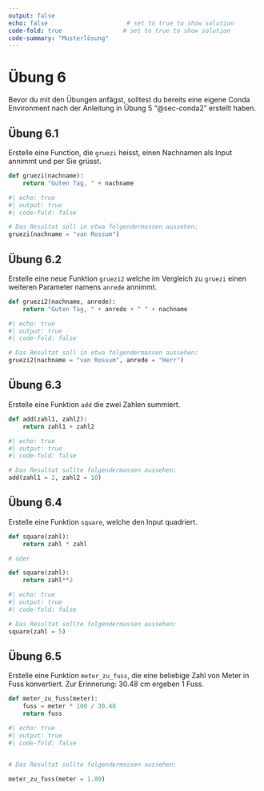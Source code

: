 ```yaml
---
output: false
echo: false                      # set to true to show solution
code-fold: true                 # set to true to show solution
code-summary: "Musterlösung"    
---
```

# Übung 6

Bevor du mit den Übungen anfägst, solltest du bereits eine eigene Conda Environment nach der Anleitung in Übung 5 "@sec-conda2" erstellt haben.

## Übung 6.1 {#sec-functions1-ex-gruezi}

Erstelle eine Function, die `gruezi` heisst, einen Nachnamen als Input annimmt und per Sie grüsst. 

```python
def gruezi(nachname):
    return "Guten Tag, " + nachname
```

```python
#| echo: true
#| output: true
#| code-fold: false

# Das Resultat soll in etwa folgendermassen aussehen:
gruezi(nachname = "van Rossum")
```

## Übung 6.2 {#sec-gruezi2}

Erstelle eine neue Funktion `gruezi2` welche im Vergleich zu `gruezi` einen weiteren Parameter namens `anrede` annimmt. 

```python
def gruezi2(nachname, anrede):
    return "Guten Tag, " + anrede + " " + nachname
```

```python
#| echo: true
#| output: true
#| code-fold: false

# Das Resultat soll in etwa folgendermassen aussehen:
gruezi2(nachname = "van Rossum", anrede = "Herr")
```

## Übung 6.3

Erstelle eine Funktion `add` die zwei Zahlen summiert.

```python
def add(zahl1, zahl2):
    return zahl1 + zahl2
```

```python
#| echo: true
#| output: true
#| code-fold: false

# Das Resultat sollte folgendermassen aussehen:
add(zahl1 = 2, zahl2 = 10)
```

## Übung 6.4

Erstelle eine Funktion `square`, welche den Input quadriert.

```python
def square(zahl):
    return zahl * zahl

# oder

def square(zahl):
    return zahl**2
```

```python
#| echo: true
#| output: true
#| code-fold: false

# Das Resultat sollte folgendermassen aussehen:
square(zahl = 5)
```

## Übung 6.5

Erstelle eine Funktion `meter_zu_fuss`, die eine beliebige Zahl von Meter in Fuss konvertiert. Zur Erinnerung: 30.48 cm ergeben 1 Fuss. 

```python
def meter_zu_fuss(meter):
    fuss = meter * 100 / 30.48
    return fuss
```

```python
#| echo: true
#| output: true
#| code-fold: false


# Das Resultat sollte folgendermassen aussehen:

meter_zu_fuss(meter = 1.80)
```
